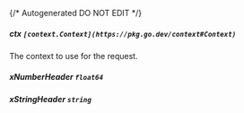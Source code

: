 {/* Autogenerated DO NOT EDIT  */}
##### **ctx** `[context.Context](https://pkg.go.dev/context#Context)`
The context to use for the request.

##### **xNumberHeader** `float64`

##### **xStringHeader** `string`

